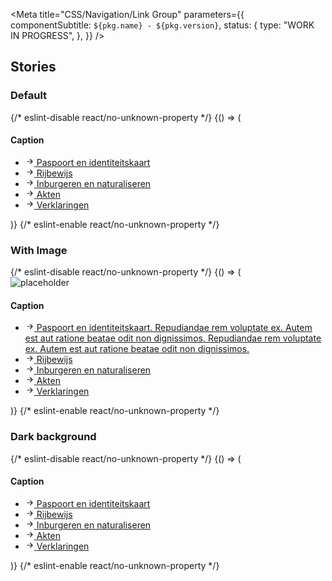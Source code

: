 

<Meta
  title="CSS/Navigation/Link Group"
  parameters={{
    componentSubtitle: `${pkg.name} - ${pkg.version}`,
    status: {
      type: "WORK IN PROGRESS",
    },
  }}
/>

<Description markdown={readme} />

## Stories

### Default

<Canvas>
  {/* eslint-disable react/no-unknown-property */}
  <Story name="Default">
    {() => (
      <div class="denhaag-link-group">
        <h4 class="utrecht-heading-4 denhaag-link-group__caption">Caption</h4>
        <ul class="utrecht-link-list utrecht-link-list--html-ul denhaag-link-group__list">
          <li class="denhaag-link-group__list-item">
            <a
              href="https://nl-design-system.github.io/denhaag/"
              class="denhaag-link denhaag-link--with-icon denhaag-link--with-icon-start"
            >
              <span class="denhaag-link__icon">
                <svg
                  width="1em"
                  height="1em"
                  viewBox="0 0 24 24"
                  fill="none"
                  xmlns="http://www.w3.org/2000/svg"
                  class="denhaag-icon"
                  focusable="false"
                  aria-hidden="true"
                  shape-rendering="auto"
                >
                  <path
                    d="M12.293 5.293a1 1 0 011.414 0l6 6a1 1 0 010 1.414l-6 6a1 1 0 01-1.414-1.414L16.586 13H5a1 1 0 110-2h11.586l-4.293-4.293a1 1 0 010-1.414z"
                    fill="currentColor"
                  ></path>
                </svg>
              </span>
              <span class="denhaag-link__label">Paspoort en identiteitskaart</span>
            </a>
          </li>
          <li class="denhaag-link-group__list-item">
            <a
              href="https://nl-design-system.github.io/denhaag/"
              class="denhaag-link denhaag-link--with-icon denhaag-link--with-icon-start"
            >
              <span class="denhaag-link__icon">
                <svg
                  width="1em"
                  height="1em"
                  viewBox="0 0 24 24"
                  fill="none"
                  xmlns="http://www.w3.org/2000/svg"
                  class="denhaag-icon"
                  focusable="false"
                  aria-hidden="true"
                  shape-rendering="auto"
                >
                  <path
                    d="M12.293 5.293a1 1 0 011.414 0l6 6a1 1 0 010 1.414l-6 6a1 1 0 01-1.414-1.414L16.586 13H5a1 1 0 110-2h11.586l-4.293-4.293a1 1 0 010-1.414z"
                    fill="currentColor"
                  ></path>
                </svg>
              </span>
              <span class="denhaag-link__label">Rijbewijs</span>
            </a>
          </li>
          <li class="denhaag-link-group__list-item">
            <a
              href="https://nl-design-system.github.io/denhaag/"
              class="denhaag-link denhaag-link--with-icon denhaag-link--with-icon-start"
            >
              <span class="denhaag-link__icon">
                <svg
                  width="1em"
                  height="1em"
                  viewBox="0 0 24 24"
                  fill="none"
                  xmlns="http://www.w3.org/2000/svg"
                  class="denhaag-icon"
                  focusable="false"
                  aria-hidden="true"
                  shape-rendering="auto"
                >
                  <path
                    d="M12.293 5.293a1 1 0 011.414 0l6 6a1 1 0 010 1.414l-6 6a1 1 0 01-1.414-1.414L16.586 13H5a1 1 0 110-2h11.586l-4.293-4.293a1 1 0 010-1.414z"
                    fill="currentColor"
                  ></path>
                </svg>
              </span>
              <span class="denhaag-link__label">Inburgeren en naturaliseren</span>
            </a>
          </li>
          <li class="denhaag-link-group__list-item">
            <a
              href="https://nl-design-system.github.io/denhaag/"
              class="denhaag-link denhaag-link--with-icon denhaag-link--with-icon-start"
            >
              <span class="denhaag-link__icon">
                <svg
                  width="1em"
                  height="1em"
                  viewBox="0 0 24 24"
                  fill="none"
                  xmlns="http://www.w3.org/2000/svg"
                  class="denhaag-icon"
                  focusable="false"
                  aria-hidden="true"
                  shape-rendering="auto"
                >
                  <path
                    d="M12.293 5.293a1 1 0 011.414 0l6 6a1 1 0 010 1.414l-6 6a1 1 0 01-1.414-1.414L16.586 13H5a1 1 0 110-2h11.586l-4.293-4.293a1 1 0 010-1.414z"
                    fill="currentColor"
                  ></path>
                </svg>
              </span>
              <span class="denhaag-link__label">Akten</span>
            </a>
          </li>
          <li class="denhaag-link-group__list-item">
            <a
              href="https://nl-design-system.github.io/denhaag/"
              class="denhaag-link denhaag-link--with-icon denhaag-link--with-icon-start"
            >
              <span class="denhaag-link__icon">
                <svg
                  width="1em"
                  height="1em"
                  viewBox="0 0 24 24"
                  fill="none"
                  xmlns="http://www.w3.org/2000/svg"
                  class="denhaag-icon"
                  focusable="false"
                  aria-hidden="true"
                  shape-rendering="auto"
                >
                  <path
                    d="M12.293 5.293a1 1 0 011.414 0l6 6a1 1 0 010 1.414l-6 6a1 1 0 01-1.414-1.414L16.586 13H5a1 1 0 110-2h11.586l-4.293-4.293a1 1 0 010-1.414z"
                    fill="currentColor"
                  ></path>
                </svg>
              </span>
              <span class="denhaag-link__label">Verklaringen</span>
            </a>
          </li>
        </ul>
      </div>
    )}
  </Story>
  {/* eslint-enable react/no-unknown-property */}
</Canvas>

### With Image

<Canvas>
  {/* eslint-disable react/no-unknown-property */}
  <Story name="With Image">
    {() => (
      <div class="denhaag-link-group">
        <img
          class="denhaag-link-group__image"
          src="https://images.unsplash.com/photo-1569235186275-626cb53b83ce?w=140&h=140"
          alt="placeholder"
        />
        <h4 class="utrecht-heading-4 denhaag-link-group__caption">Caption</h4>
        <ul class="utrecht-link-list utrecht-link-list--html-ul denhaag-link-group__list">
          <li class="denhaag-link-group__list-item">
            <a
              href="https://nl-design-system.github.io/denhaag/"
              class="denhaag-link denhaag-link--with-icon denhaag-link--with-icon-start"
            >
              <span class="denhaag-link__icon">
                <svg
                  width="1em"
                  height="1em"
                  viewBox="0 0 24 24"
                  fill="none"
                  xmlns="http://www.w3.org/2000/svg"
                  class="denhaag-icon"
                  focusable="false"
                  aria-hidden="true"
                  shape-rendering="auto"
                >
                  <path
                    d="M12.293 5.293a1 1 0 011.414 0l6 6a1 1 0 010 1.414l-6 6a1 1 0 01-1.414-1.414L16.586 13H5a1 1 0 110-2h11.586l-4.293-4.293a1 1 0 010-1.414z"
                    fill="currentColor"
                  ></path>
                </svg>
              </span>
              <span class="denhaag-link__label">
                Paspoort en identiteitskaart. Repudiandae rem voluptate ex. Autem est aut ratione beatae odit non
                dignissimos. Repudiandae rem voluptate ex. Autem est aut ratione beatae odit non dignissimos.
              </span>
            </a>
          </li>
          <li class="denhaag-link-group__list-item">
            <a
              href="https://nl-design-system.github.io/denhaag/"
              class="denhaag-link denhaag-link--with-icon denhaag-link--with-icon-start"
            >
              <span class="denhaag-link__icon">
                <svg
                  width="1em"
                  height="1em"
                  viewBox="0 0 24 24"
                  fill="none"
                  xmlns="http://www.w3.org/2000/svg"
                  class="denhaag-icon"
                  focusable="false"
                  aria-hidden="true"
                  shape-rendering="auto"
                >
                  <path
                    d="M12.293 5.293a1 1 0 011.414 0l6 6a1 1 0 010 1.414l-6 6a1 1 0 01-1.414-1.414L16.586 13H5a1 1 0 110-2h11.586l-4.293-4.293a1 1 0 010-1.414z"
                    fill="currentColor"
                  ></path>
                </svg>
              </span>
              <span class="denhaag-link__label">Rijbewijs</span>
            </a>
          </li>
          <li class="denhaag-link-group__list-item">
            <a
              href="https://nl-design-system.github.io/denhaag/"
              class="denhaag-link denhaag-link--with-icon denhaag-link--with-icon-start"
            >
              <span class="denhaag-link__icon">
                <svg
                  width="1em"
                  height="1em"
                  viewBox="0 0 24 24"
                  fill="none"
                  xmlns="http://www.w3.org/2000/svg"
                  class="denhaag-icon"
                  focusable="false"
                  aria-hidden="true"
                  shape-rendering="auto"
                >
                  <path
                    d="M12.293 5.293a1 1 0 011.414 0l6 6a1 1 0 010 1.414l-6 6a1 1 0 01-1.414-1.414L16.586 13H5a1 1 0 110-2h11.586l-4.293-4.293a1 1 0 010-1.414z"
                    fill="currentColor"
                  ></path>
                </svg>
              </span>
              <span class="denhaag-link__label">Inburgeren en naturaliseren</span>
            </a>
          </li>
          <li class="denhaag-link-group__list-item">
            <a
              href="https://nl-design-system.github.io/denhaag/"
              class="denhaag-link denhaag-link--with-icon denhaag-link--with-icon-start"
            >
              <span class="denhaag-link__icon">
                <svg
                  width="1em"
                  height="1em"
                  viewBox="0 0 24 24"
                  fill="none"
                  xmlns="http://www.w3.org/2000/svg"
                  class="denhaag-icon"
                  focusable="false"
                  aria-hidden="true"
                  shape-rendering="auto"
                >
                  <path
                    d="M12.293 5.293a1 1 0 011.414 0l6 6a1 1 0 010 1.414l-6 6a1 1 0 01-1.414-1.414L16.586 13H5a1 1 0 110-2h11.586l-4.293-4.293a1 1 0 010-1.414z"
                    fill="currentColor"
                  ></path>
                </svg>
              </span>
              <span class="denhaag-link__label">Akten</span>
            </a>
          </li>
          <li class="denhaag-link-group__list-item">
            <a
              href="https://nl-design-system.github.io/denhaag/"
              class="denhaag-link denhaag-link--with-icon denhaag-link--with-icon-start"
            >
              <span class="denhaag-link__icon">
                <svg
                  width="1em"
                  height="1em"
                  viewBox="0 0 24 24"
                  fill="none"
                  xmlns="http://www.w3.org/2000/svg"
                  class="denhaag-icon"
                  focusable="false"
                  aria-hidden="true"
                  shape-rendering="auto"
                >
                  <path
                    d="M12.293 5.293a1 1 0 011.414 0l6 6a1 1 0 010 1.414l-6 6a1 1 0 01-1.414-1.414L16.586 13H5a1 1 0 110-2h11.586l-4.293-4.293a1 1 0 010-1.414z"
                    fill="currentColor"
                  ></path>
                </svg>
              </span>
              <span class="denhaag-link__label">Verklaringen</span>
            </a>
          </li>
        </ul>
      </div>
    )}
  </Story>
  {/* eslint-enable react/no-unknown-property */}
</Canvas>

### Dark background

<Canvas>
  {/* eslint-disable react/no-unknown-property */}
  <Story name="Dark background">
    {() => (
      <div class="denhaag-link-group denhaag-link-group--dark" style={{ backgroundColor: "#2D2D2D", padding: "1rem" }}>
        <h4 class="utrecht-heading-4 denhaag-link-group__caption">Caption</h4>
        <ul class="utrecht-link-list utrecht-link-list--html-ul denhaag-link-group__list">
          <li class="denhaag-link-group__list-item">
            <a
              href="https://nl-design-system.github.io/denhaag/"
              class="denhaag-link denhaag-link--with-icon denhaag-link--with-icon-start"
            >
              <span class="denhaag-link__icon">
                <svg
                  width="1em"
                  height="1em"
                  viewBox="0 0 24 24"
                  fill="none"
                  xmlns="http://www.w3.org/2000/svg"
                  class="denhaag-icon"
                  focusable="false"
                  aria-hidden="true"
                  shape-rendering="auto"
                >
                  <path
                    d="M12.293 5.293a1 1 0 011.414 0l6 6a1 1 0 010 1.414l-6 6a1 1 0 01-1.414-1.414L16.586 13H5a1 1 0 110-2h11.586l-4.293-4.293a1 1 0 010-1.414z"
                    fill="currentColor"
                  ></path>
                </svg>
              </span>
              <span class="denhaag-link__label">Paspoort en identiteitskaart</span>
            </a>
          </li>
          <li class="denhaag-link-group__list-item">
            <a
              href="https://nl-design-system.github.io/denhaag/"
              class="denhaag-link denhaag-link--with-icon denhaag-link--with-icon-start"
            >
              <span class="denhaag-link__icon">
                <svg
                  width="1em"
                  height="1em"
                  viewBox="0 0 24 24"
                  fill="none"
                  xmlns="http://www.w3.org/2000/svg"
                  class="denhaag-icon"
                  focusable="false"
                  aria-hidden="true"
                  shape-rendering="auto"
                >
                  <path
                    d="M12.293 5.293a1 1 0 011.414 0l6 6a1 1 0 010 1.414l-6 6a1 1 0 01-1.414-1.414L16.586 13H5a1 1 0 110-2h11.586l-4.293-4.293a1 1 0 010-1.414z"
                    fill="currentColor"
                  ></path>
                </svg>
              </span>
              <span class="denhaag-link__label">Rijbewijs</span>
            </a>
          </li>
          <li class="denhaag-link-group__list-item">
            <a
              href="https://nl-design-system.github.io/denhaag/"
              class="denhaag-link denhaag-link--with-icon denhaag-link--with-icon-start"
            >
              <span class="denhaag-link__icon">
                <svg
                  width="1em"
                  height="1em"
                  viewBox="0 0 24 24"
                  fill="none"
                  xmlns="http://www.w3.org/2000/svg"
                  class="denhaag-icon"
                  focusable="false"
                  aria-hidden="true"
                  shape-rendering="auto"
                >
                  <path
                    d="M12.293 5.293a1 1 0 011.414 0l6 6a1 1 0 010 1.414l-6 6a1 1 0 01-1.414-1.414L16.586 13H5a1 1 0 110-2h11.586l-4.293-4.293a1 1 0 010-1.414z"
                    fill="currentColor"
                  ></path>
                </svg>
              </span>
              <span class="denhaag-link__label">Inburgeren en naturaliseren</span>
            </a>
          </li>
          <li class="denhaag-link-group__list-item">
            <a
              href="https://nl-design-system.github.io/denhaag/"
              class="denhaag-link denhaag-link--with-icon denhaag-link--with-icon-start"
            >
              <span class="denhaag-link__icon">
                <svg
                  width="1em"
                  height="1em"
                  viewBox="0 0 24 24"
                  fill="none"
                  xmlns="http://www.w3.org/2000/svg"
                  class="denhaag-icon"
                  focusable="false"
                  aria-hidden="true"
                  shape-rendering="auto"
                >
                  <path
                    d="M12.293 5.293a1 1 0 011.414 0l6 6a1 1 0 010 1.414l-6 6a1 1 0 01-1.414-1.414L16.586 13H5a1 1 0 110-2h11.586l-4.293-4.293a1 1 0 010-1.414z"
                    fill="currentColor"
                  ></path>
                </svg>
              </span>
              <span class="denhaag-link__label">Akten</span>
            </a>
          </li>
          <li class="denhaag-link-group__list-item">
            <a
              href="https://nl-design-system.github.io/denhaag/"
              class="denhaag-link denhaag-link--with-icon denhaag-link--with-icon-start"
            >
              <span class="denhaag-link__icon">
                <svg
                  width="1em"
                  height="1em"
                  viewBox="0 0 24 24"
                  fill="none"
                  xmlns="http://www.w3.org/2000/svg"
                  class="denhaag-icon"
                  focusable="false"
                  aria-hidden="true"
                  shape-rendering="auto"
                >
                  <path
                    d="M12.293 5.293a1 1 0 011.414 0l6 6a1 1 0 010 1.414l-6 6a1 1 0 01-1.414-1.414L16.586 13H5a1 1 0 110-2h11.586l-4.293-4.293a1 1 0 010-1.414z"
                    fill="currentColor"
                  ></path>
                </svg>
              </span>
              <span class="denhaag-link__label">Verklaringen</span>
            </a>
          </li>
        </ul>
      </div>
    )}
  </Story>
  {/* eslint-enable react/no-unknown-property */}
</Canvas>

